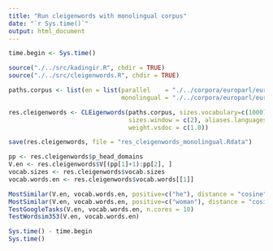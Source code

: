 ```yaml
---
title: "Run cleigenwords with monolingual corpus"
date: "`r Sys.time()`"
output: html_document
---
```


```r
time.begin <- Sys.time()

source("./../src/kadingir.R", chdir = TRUE)
source("./../src/cleigenwords.R", chdir = TRUE)
```

```r
paths.corpus <- list(en = list(parallel    = "./../corpora/europarl/europarl-v7.es-en.en.tokenized.10000.parallel",
                               monolingual = "./../corpora/europarl/europarl-v7.es-en.en.tokenized.10000.monolingual"))

res.cleigenwords <- CLEigenwords(paths.corpus, sizes.vocabulary=c(1000), dim.common=50,
                                 sizes.window = c(2), aliases.languages=c("en"), plot = TRUE,
                                 weight.vsdoc = c(1.0))

save(res.cleigenwords, file = "res_cleigenwords_monolingual.Rdata")
```

```r
pp <- res.cleigenwords$p_head_domains
V.en <- res.cleigenwords$V[(pp[1]+1):pp[2], ]
vocab.sizes <- res.cleigenwords$vocab.sizes
vocab.words.en <- res.cleigenwords$vocab.words[[1]]
```

```r
MostSimilar(V.en, vocab.words.en, positive=c("he"), distance = "cosine")
MostSimilar(V.en, vocab.words.en, positive=c("woman"), distance = "cosine")
TestGoogleTasks(V.en, vocab.words.en, n.cores = 10)
TestWordsim353(V.en, vocab.words.en)
```

```r
Sys.time() - time.begin
Sys.time()
```